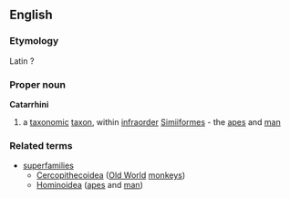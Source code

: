 ==English==
===Etymology===
Latin ?
===Proper noun===
{{wikipedia}}
'''Catarrhini'''
#a [[taxonomic]] [[taxon]], within [[infraorder]] [[Simiiformes]] - the [[ape]]s and [[man]]
===Related terms===
{{wikispecies}}
*[[superfamilies]]
**[[Cercopithecoidea]] ([[Old World]] [[monkey]]s)
**[[Hominoidea]] ([[apes]] and [[man]])